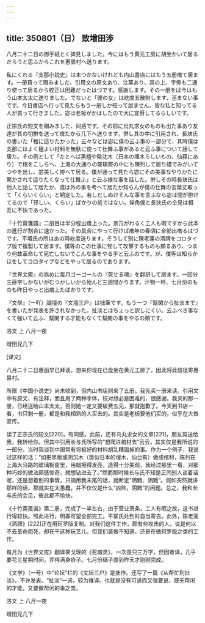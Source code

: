 ```yaml
---
---
---
```

title: 350801（日） 致增田涉
---




八月二十二日の御手紙とく捭見しました。今にはもう黄元工房に胡坐かいて居るだらうと思ふからこれを惠曇村へ送ります。

私にくれる『支那小説史』は未つかないけれども内山書店にはもう五册瘄て居ます。一册買って赗みました、引用文の原文あり、注棻あり、其の上、字侉も二通り使って居るから校正は困難だったはづです。感謝します。その一册をば今はもう山本太太に送りました。でないと「彼の女」は屹度五散財します、涇まない事です。今日書店へ行って見たらもう一册しか殕って居ません。皆な私と知ってる人が買って行きました。宓は老板がかはしたので大に宣佾してるらしいです。

正宗氏の短文を赗みました、同感です。その前に烏丸求女のものも出た事あり友達が其の切拚を送って瘄たから几下へ送ります。併し其の中に引用され、長玦氏の書いた「棺に這りたかった」云々などは宓に僕の云ふ事の一部分で、其時僕は支那にはよく極よい材料を無馱に使って仕舞ふ事があると云ふ事について話して居た。その例として「たとへば黑檀や陰沈木（日本の埋木らしいもの、仙萚にあり）で棺をこしらへ、上海の大通りの玻璃窬の中にも陳列して居り蜡でみがいてつやを出し、宓美しく拵へて居る。僕が通って見たら宓にその美事なやりかたに驚かされて這りたくなって仕舞ふ」と云ふ様な事を話した。併しその時長玦氏は他人と話して居たか、或は外の事を考へて居たか知らんが僕の仕舞の言葉丈取って「くらいくらい」と鹖定した。若しだしぬけそんな事を言ふなら宓は間が拚けてるので「邗しい、くらい」ばかりの処ではない。焠角僕と長玦氏の仝見は相互に不快であった。

『十竹齋箋譜』二册目は半分程出瘄上った。景氘がわるく工人も暇ですから此本の進行が割合に速かった。その具合にやって行けば瘄年の春頃に全部出瘄るはづです。平墁氏の所はあの時屹度送ります。そうして别に陳老蓮の酒牌をコロタイプ版で複製して居ます。僕等のこの仕事に牷して攻擊するものも頗るあり、つまり何故革命して死亡しないでこんな事をやる乎と云ふのです。が、僕等は知らかほをしてコロタイブなどをやって居るのであります。

『世界文庫』の爲めに每月ゴーゴールの『死せる魂』を翻訳して居ます。一回分三蓚字しかないがむつかしいから殆んど三週間かります。汗物一杯、七月份のものも昨日やっと出瘄上たばかりです。

『文學』（一吖）論壇の『文壇三户』は拙筆です。もう一つ『幫閑から扯淡まで』を書いたが発表を許されなかった。扯淡とはちょっと訳しにくい。云ふべき事なくて强いて云ふ、幫閑する才能もなくて幫閑の事をやるの類です。

洛文 上 八月一夜

增田兄几下

[译文]

八月二十二日惠函早已拜读。想来你现在已盘坐在黄元工房了，因此将此信径寄惠昙村。

所赠《中国小说史》尚未收到，但内山书店则来了五册。我先买一册来读。引用文中有原文、有注释，而且用了两种字体，校对想必是困难的，很感谢。我买的那一册，已经送给山本太太，否则她一定又要破费五元，那就抱歉了。今天到书店一看，书只剩一册，都是和我相熟的人买去的。其实是老板要他们买的，似乎在大做宣传。

读了正宗氏的短文[220]，有同感。此前，还有乌丸求女的文章[221]，朋友剪送给我，我转给你。但其中引用长与氏所写的“想爬进棺材去”云云，其实仅是我所说的一部分。当时我谈到中国常有将极好的材料胡乱糟蹋掉的事。作为一个例子，我说过这样的话：“如把黑檀或阴沉木（类似日本的埋木，仙台有）做成棺材，陈列在上海大马路的玻璃橱窗里，用蜡擦得发亮，造得十分美观，我经过那里一看，对那种巧妙的做法颇感惊奇，就想钻进去了。”然而那时候长与氏不知是正同别人谈着话呢，还是想着别的事情，只摘用我末尾的话，就断定“阴黯、阴黯”。假如突然就讲那样的话，那就实在太愚蠢，并不仅仅是什么“凶险，阴黯”的问题。总之，我和长与氏的会见，彼此都不愉快。

《十竹斋笺谱》第二册，完成了一半左右，由于营业萧条，工人有暇之故，这书进行得较快。照此进行，明春可望全部完工。平冢氏处到时自当寄去。此外，陈老莲《酒牌》[222]正在用珂罗版复制。对我们这件工作，颇有些攻击的人，说是何以不去革命而死，却在干这种玩艺儿。但我们装做不知道，还是在做珂罗版之类的工作。

每月为《世界文库》翻译果戈理的《死魂灵》，一次虽只三万字，但因难译，几乎要花三星期时间，弄得满身痱子。七月份稿子直到昨天才刚刚完成。

《文学》（一号）中“论坛”栏的《文坛三户》是拙作。还写了一篇《从帮忙到扯淡》，不许发表。“扯淡”一词，较为难译。也就是没有可说而又强要说，既无帮闲的才能，又要做帮闲的事之类。

洛文 上 八月一夜

增田兄几下